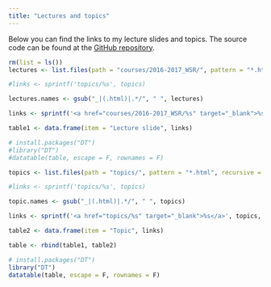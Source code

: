 ```yaml
---
title: "Lectures and topics"
---
```


Below you can find the links to my lecture slides and topics. The source code can be found at the [GitHub repository](https://github.com/ShKlinkenberg/statistics-lectures). 

```r
rm(list = ls())
lectures <- list.files(path = "courses/2016-2017_WSR/", pattern = "*.html", recursive = T)

#links <- sprintf('topics/%s', topics)

lectures.names <- gsub("_|(.html)|.*/", " ", lectures)

links <- sprintf('<a href="courses/2016-2017_WSR/%s" target="_blank">%s</a>', lectures, lectures.names)

table1 <- data.frame(item = "Lecture slide", links)

# install.packages("DT")
#library("DT")
#datatable(table, escape = F, rownames = F)

topics <- list.files(path = "topics/", pattern = "*.html", recursive = T)

#links <- sprintf('topics/%s', topics)

topic.names <- gsub("_|(.html)|.*/", " ", topics)

links <- sprintf('<a href="topics/%s" target="_blank">%s</a>', topics, topic.names)

table2 <- data.frame(item = "Topic", links)

table <- rbind(table1, table2)

# install.packages("DT")
library("DT")
datatable(table, escape = F, rownames = F)
```
